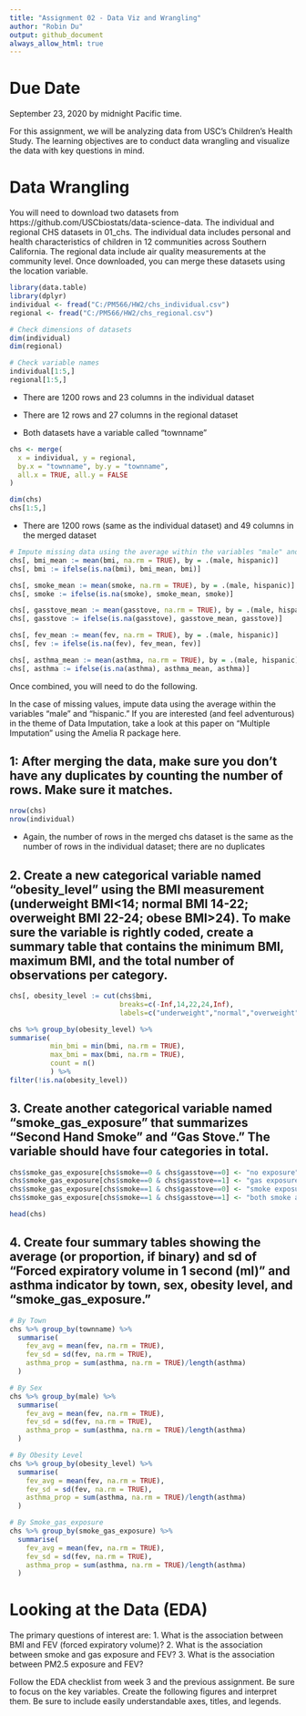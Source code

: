 ```yaml
---
title: "Assignment 02 - Data Viz and Wrangling"
author: "Robin Du"
output: github_document
always_allow_html: true
---
```


# Due Date

September 23, 2020 by midnight Pacific time.

For this assignment, we will be analyzing data from USC’s Children’s Health Study. The learning objectives are to conduct data wrangling and visualize the data with key questions in mind.

# Data Wrangling

You will need to download two datasets from https://github.com/USCbiostats/data-science-data. The individual and regional CHS datasets in 01_chs. The individual data includes personal and health characteristics of children in 12 communities across Southern California. The regional data include air quality measurements at the community level. Once downloaded, you can merge these datasets using the location variable.

```r
library(data.table)
library(dplyr)
individual <- fread("C:/PM566/HW2/chs_individual.csv")
regional <- fread("C:/PM566/HW2/chs_regional.csv")

# Check dimensions of datasets
dim(individual)
dim(regional)

# Check variable names
individual[1:5,]
regional[1:5,]
```

- There are 1200 rows and 23 columns in the individual dataset
- There are 12 rows and 27 columns in the regional dataset

- Both datasets have a variable called "townname"


```r
chs <- merge(
  x = individual, y = regional,
  by.x = "townname", by.y = "townname",
  all.x = TRUE, all.y = FALSE
)

dim(chs)
chs[1:5,]
```

- There are 1200 rows (same as the individual dataset) and 49 columns in the merged dataset


```r
# Impute missing data using the average within the variables "male" and "hispanic"
chs[, bmi_mean := mean(bmi, na.rm = TRUE), by = .(male, hispanic)]
chs[, bmi := ifelse(is.na(bmi), bmi_mean, bmi)]

chs[, smoke_mean := mean(smoke, na.rm = TRUE), by = .(male, hispanic)]
chs[, smoke := ifelse(is.na(smoke), smoke_mean, smoke)]

chs[, gasstove_mean := mean(gasstove, na.rm = TRUE), by = .(male, hispanic)]
chs[, gasstove := ifelse(is.na(gasstove), gasstove_mean, gasstove)]

chs[, fev_mean := mean(fev, na.rm = TRUE), by = .(male, hispanic)]
chs[, fev := ifelse(is.na(fev), fev_mean, fev)]

chs[, asthma_mean := mean(asthma, na.rm = TRUE), by = .(male, hispanic)]
chs[, asthma := ifelse(is.na(asthma), asthma_mean, asthma)]
```


Once combined, you will need to do the following.

In the case of missing values, impute data using the average within the variables “male” and “hispanic.” If you are interested (and feel adventurous) in the theme of Data Imputation, take a look at this paper on “Multiple Imputation” using the Amelia R package here.


## 1: After merging the data, make sure you don’t have any duplicates by counting the number of rows. Make sure it matches.

```r
nrow(chs)
nrow(individual)
```
- Again, the number of rows in the merged chs dataset is the same as the number of rows in the individual dataset; there are no duplicates


## 2. Create a new categorical variable named “obesity_level” using the BMI measurement (underweight BMI<14; normal BMI 14-22; overweight BMI 22-24; obese BMI>24). To make sure the variable is rightly coded, create a summary table that contains the minimum BMI, maximum BMI, and the total number of observations per category.

```r
chs[, obesity_level := cut(chs$bmi,
                           breaks=c(-Inf,14,22,24,Inf),
                           labels=c("underweight","normal","overweight","obese"))]

chs %>% group_by(obesity_level) %>%
summarise(
          min_bmi = min(bmi, na.rm = TRUE),
          max_bmi = max(bmi, na.rm = TRUE),
          count = n()
          ) %>%
filter(!is.na(obesity_level))
```


## 3. Create another categorical variable named “smoke_gas_exposure” that summarizes “Second Hand Smoke” and “Gas Stove.” The variable should have four categories in total.

```r
chs$smoke_gas_exposure[chs$smoke==0 & chs$gasstove==0] <- "no exposure"
chs$smoke_gas_exposure[chs$smoke==0 & chs$gasstove==1] <- "gas exposure only"
chs$smoke_gas_exposure[chs$smoke==1 & chs$gasstove==0] <- "smoke exposure only"
chs$smoke_gas_exposure[chs$smoke==1 & chs$gasstove==1] <- "both smoke and gas exposure"

head(chs)
```



## 4. Create four summary tables showing the average (or proportion, if binary) and sd of “Forced expiratory volume in 1 second (ml)” and asthma indicator by town, sex, obesity level, and “smoke_gas_exposure.”

```r
# By Town
chs %>% group_by(townname) %>%
  summarise(
    fev_avg = mean(fev, na.rm = TRUE),
    fev_sd = sd(fev, na.rm = TRUE),
    asthma_prop = sum(asthma, na.rm = TRUE)/length(asthma)
  )

# By Sex
chs %>% group_by(male) %>%
  summarise(
    fev_avg = mean(fev, na.rm = TRUE),
    fev_sd = sd(fev, na.rm = TRUE),
    asthma_prop = sum(asthma, na.rm = TRUE)/length(asthma)
  )

# By Obesity Level
chs %>% group_by(obesity_level) %>%
  summarise(
    fev_avg = mean(fev, na.rm = TRUE),
    fev_sd = sd(fev, na.rm = TRUE),
    asthma_prop = sum(asthma, na.rm = TRUE)/length(asthma)
  )

# By Smoke_gas_exposure
chs %>% group_by(smoke_gas_exposure) %>%
  summarise(
    fev_avg = mean(fev, na.rm = TRUE),
    fev_sd = sd(fev, na.rm = TRUE),
    asthma_prop = sum(asthma, na.rm = TRUE)/length(asthma)
  )
```


# Looking at the Data (EDA)

The primary questions of interest are:
1. What is the association between BMI and FEV (forced expiratory volume)?
2. What is the association between smoke and gas exposure and FEV?
3. What is the association between PM2.5 exposure and FEV?

Follow the EDA checklist from week 3 and the previous assignment. Be sure to focus on the key variables. Create the following figures and interpret them. Be sure to include easily understandable axes, titles, and legends.



